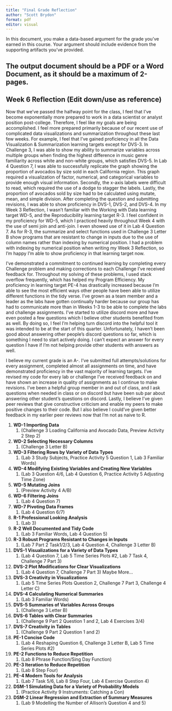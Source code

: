 ```yaml
---
title: "Final Grade Reflection"
author: "Scott Brydon"
format: pdf
editor: visual
---
```


In this document, you make a data-based argument for the grade you've earned in this course. Your argument should include evidence from the supporting artifacts you've provided.

## The output document should be a PDF or a Word Document, as it should be a **maximum** of 2-pages.

## Week 6 Reflection (Edit down/use as reference)

Now that we've passed the halfway point for the class, I feel that I've become exponentially more prepared to work in a data scientist or analyst position post-college. Therefore, I feel like my goals are being accomplished. I feel more prepared primarily because of our recent use of complicated data visualizations and summarization throughout these last few weeks. For example, I feel that I've gained proficiency in all the Data Visualization & Summarization learning targets except for DVS-3. In Challenge 3, I was able to show my ability to summarize variables across multiple groups when finding the highest difference in music genre familiarity across white and non-white groups, which satisfies DVS-5. In Lab 4 Question 7, I was able to successfully replicate the graph showing the proportion of avocados by size sold in each California region. This graph required a visualization of factor, numerical, and categorical variables to provide enough visual information. Secondly, the x-axis labels were difficult to read, which required the use of a dodge to stagger the labels. Lastly, the proportion of avocados sold by size had to be calculated using mutate, mean, and simple division. After completing the question and submitting revisions, I was able to show proficiency in DVS-1, DVS-2, and DVS-4. In my Week 3 Reflection, I wasn't familiar with the Working with Data learning target WD-5, and the Reproducibility learning target R-3. I feel confident in my proficiency for WD-5, which I practiced heavily throughout Week 4 with the use of semi join and anti-join. I even showed use of it in Lab 4 Question 7. As for R-3, the summarize and select functions used in Challenge 3 Letter B show programs that are resistant to change in inputs due to the use of column names rather than indexing by numerical position. I had a problem with indexing by numerical position when writing my Week 3 Reflection, so I'm happy I'm able to show proficiency in that learning target now.

I've demonstrated a commitment to continued learning by completing every Challenge problem and making corrections to each Challenge I've received feedback for. Throughout my solving of these problems, I used stack overflow frequently, which has helped my Program Efficiency. My proficiency in learning target PE-4 has drastically increased because I'm able to see the most efficient ways other people have been able to utilize different functions in the tidy verse. I've grown as a team member and a leader as the labs have gotten continually harder because our group has had to communicate more than in Weeks 1-3 to be able to complete the labs and challenge assignments. I've started to utilize discord more and have even posted a few questions which I believe other students benefited from as well. By doing so, I feel I'm helping turn discord into the helpful tool it was intended to be at the start of this quarter. Unfortunately, I haven't been good about answering other people's discord questions so far, which is something I need to start actively doing. I can't expect an answer for every question I have if I'm not helping provide other students with answers as well.

I believe my current grade is an A-. I've submitted full attempts/solutions for every assignment, completed almost all assignments on time, and have demonstrated proficiency in the vast majority of learning targets. I've revised my code for every lab or challenge I've received feedback on and have shown an increase in quality of assignments as I continue to make revisions. I've been a helpful group member in and out of class, and I ask questions when needed in class or on discord but have been sub par about answering other student's questions on discord. Lastly, I believe I've given peer reviews that give constructive criticism and enable my peers to make positive changes to their code. But I also believe I could've given better feedback in my earlier peer reviews now that I'm not as naive to R.

1.  **WD-1 Importing Data**
    1.  (Challenge 3 Loading California and Avocado Data, Preview Activity 2 Step 2)
2.  **WD-2 Selecting Necessary Columns**
    1.  (Challenge 3 Letter B)
3.  **WD-3 Filtering Rows by Variety of Data Types**
    1.  (Lab 3 Study Subjects, Practice Activity 5 Question 1, Lab 3 Familiar Words)
4.  **WD-4 Modifying Existing Variables and Creating New Variables**
    1.  (Lab 3 Question 4/6, Lab 4 Question 6, Practice Activity 5 Adjusting Time Zone)
5.  **WD-5 Mutating Joins**
    1.  (Preview Activity 4 A/B)
6.  **WD-6 Filtering Joins**
    1.  (Lab 4 Question 7)
7.  **WD-7 Pivoting Data Frames**
    1.  (Lab 4 Question 6/7)
8.  **R-1 Professional Looking Analysis**
    1.  (Lab 3)
9.  **R-2 Well Documented and Tidy Code**
    1.  (Lab 3 Familiar Words, Lab 4 Question 5)
10. **R-3 Robust Programs Resistant to Changes in Inputs**
    1.  (Lab 7 Part 2 Task1/2/3, Lab 4 Question 4, Challenge 3 Letter B)
11. **DVS-1 Visualizations for a Variety of Data Types**
    1.  (Lab 4 Question 7, Lab 5 Time Series Plots #2, Lab 7 Task 4, Challenge 7 Part 3)
12. **DVS-2 Plot Modifications for Clear Visualizations**
    1.  (Lab 4 Question 7, Challenge 7 Part 3) Maybe More...
13. **DVS-3 Creativity in Visualizations**
    1.  (Lab 5 Time Series Plots Question 2, Challenge 7 Part 3, Challenge 4 Letter C)
14. **DVS-4 Calculating Numerical Summaries**
    1.  (Lab 3 Familiar Words)
15. **DVS-5 Summaries of Variables Across Groups**
    1.  (Challenge 3 Letter B)
16. **DVS-6 Tables with Clear Summaries**
    1.  (Challenge 9 Part 2 Question 1 and 2, Lab 4 Exercises 3/4)
17. **DVS-7 Creativity in Tables**
    1.  (Challenge 9 Part 2 Question 1 and 2)
18. **PE-1 Concise Code**
    1.  (Lab 4 Reshaping Question 6, Challenge 3 Letter B, Lab 5 Time Series Plots #2)
19. **PE-2 Functions to Reduce Repetition**
    1.  (Lab 8 Phrase Function/Sing Day Function)
20. **PE-3 Iteration to Reduce Repetition**
    1.  (Lab 8 Step Four)
21. **PE-4 Modern Tools for Analysis**
    1.  (Lab 7 Task 5/6, Lab 8 Step Four, Lab 4 Exercise Question 4)
22. **DSM-1 Simulating Data for a Variety of Probability Models**
    1.  (Practice Activity 9 Instruments: Catching a Con)
23. **DSM-2 Linear Regression and Extraction of Summary Measures**
    1.  (Lab 9 Modelling the Number of Allison's Question 4 and 5)
